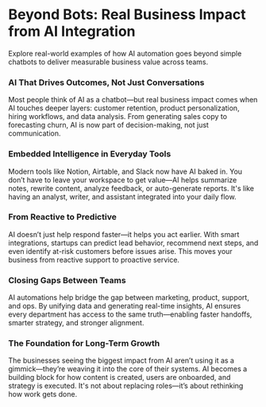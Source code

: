 # Beyond Bots: Real Business Impact from AI Integration

Explore real-world examples of how AI automation goes beyond simple chatbots to deliver measurable business value across teams.

### AI That Drives Outcomes, Not Just Conversations

Most people think of AI as a chatbot—but real business impact comes when AI touches deeper layers: customer retention, product personalization, hiring workflows, and data analysis. From generating sales copy to forecasting churn, AI is now part of decision-making, not just communication.

### Embedded Intelligence in Everyday Tools

Modern tools like Notion, Airtable, and Slack now have AI baked in. You don’t have to leave your workspace to get value—AI helps summarize notes, rewrite content, analyze feedback, or auto-generate reports. It's like having an analyst, writer, and assistant integrated into your daily flow.

### From Reactive to Predictive

AI doesn’t just help respond faster—it helps you act earlier. With smart integrations, startups can predict lead behavior, recommend next steps, and even identify at-risk customers before issues arise. This moves your business from reactive support to proactive service.

### Closing Gaps Between Teams

AI automations help bridge the gap between marketing, product, support, and ops. By unifying data and generating real-time insights, AI ensures every department has access to the same truth—enabling faster handoffs, smarter strategy, and stronger alignment.

### The Foundation for Long-Term Growth

The businesses seeing the biggest impact from AI aren’t using it as a gimmick—they’re weaving it into the core of their systems. AI becomes a building block for how content is created, users are onboarded, and strategy is executed. It's not about replacing roles—it’s about rethinking how work gets done.


